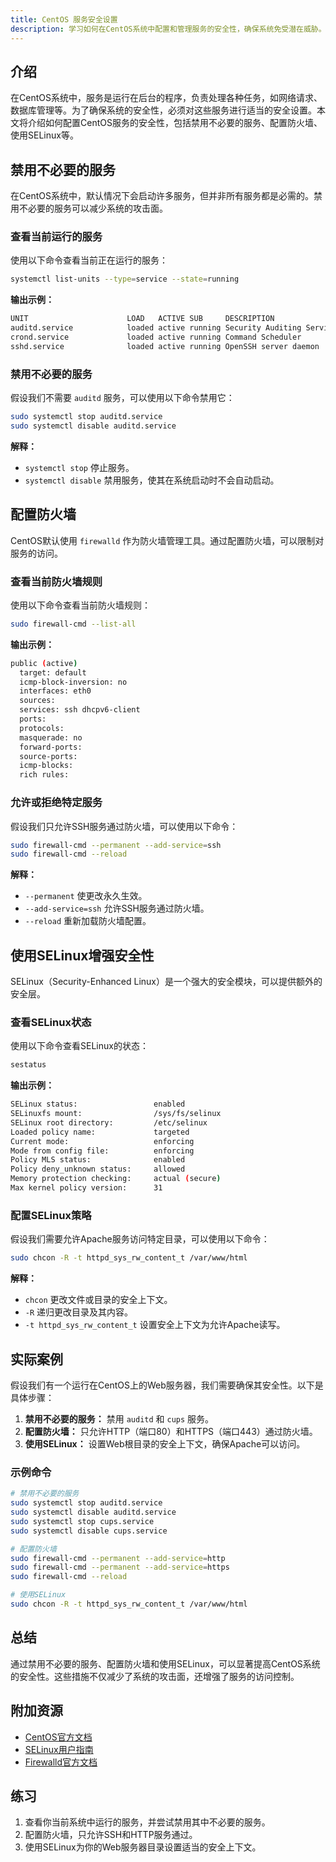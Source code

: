 ```yaml
---
title: CentOS 服务安全设置
description: 学习如何在CentOS系统中配置和管理服务的安全性，确保系统免受潜在威胁。
---
```


## 介绍

在CentOS系统中，服务是运行在后台的程序，负责处理各种任务，如网络请求、数据库管理等。为了确保系统的安全性，必须对这些服务进行适当的安全设置。本文将介绍如何配置CentOS服务的安全性，包括禁用不必要的服务、配置防火墙、使用SELinux等。

## 禁用不必要的服务

在CentOS系统中，默认情况下会启动许多服务，但并非所有服务都是必需的。禁用不必要的服务可以减少系统的攻击面。

### 查看当前运行的服务

使用以下命令查看当前正在运行的服务：

```bash
systemctl list-units --type=service --state=running
```

**输出示例：**

```bash
UNIT                      LOAD   ACTIVE SUB     DESCRIPTION
auditd.service            loaded active running Security Auditing Service
crond.service             loaded active running Command Scheduler
sshd.service              loaded active running OpenSSH server daemon
```

### 禁用不必要的服务

假设我们不需要 `auditd` 服务，可以使用以下命令禁用它：

```bash
sudo systemctl stop auditd.service
sudo systemctl disable auditd.service
```

**解释：**
- `systemctl stop` 停止服务。
- `systemctl disable` 禁用服务，使其在系统启动时不会自动启动。

## 配置防火墙

CentOS默认使用 `firewalld` 作为防火墙管理工具。通过配置防火墙，可以限制对服务的访问。

### 查看当前防火墙规则

使用以下命令查看当前防火墙规则：

```bash
sudo firewall-cmd --list-all
```

**输出示例：**

```bash
public (active)
  target: default
  icmp-block-inversion: no
  interfaces: eth0
  sources: 
  services: ssh dhcpv6-client
  ports: 
  protocols: 
  masquerade: no
  forward-ports: 
  source-ports: 
  icmp-blocks: 
  rich rules: 
```

### 允许或拒绝特定服务

假设我们只允许SSH服务通过防火墙，可以使用以下命令：

```bash
sudo firewall-cmd --permanent --add-service=ssh
sudo firewall-cmd --reload
```

**解释：**
- `--permanent` 使更改永久生效。
- `--add-service=ssh` 允许SSH服务通过防火墙。
- `--reload` 重新加载防火墙配置。

## 使用SELinux增强安全性

SELinux（Security-Enhanced Linux）是一个强大的安全模块，可以提供额外的安全层。

### 查看SELinux状态

使用以下命令查看SELinux的状态：

```bash
sestatus
```

**输出示例：**

```bash
SELinux status:                 enabled
SELinuxfs mount:                /sys/fs/selinux
SELinux root directory:         /etc/selinux
Loaded policy name:             targeted
Current mode:                   enforcing
Mode from config file:          enforcing
Policy MLS status:              enabled
Policy deny_unknown status:     allowed
Memory protection checking:     actual (secure)
Max kernel policy version:      31
```

### 配置SELinux策略

假设我们需要允许Apache服务访问特定目录，可以使用以下命令：

```bash
sudo chcon -R -t httpd_sys_rw_content_t /var/www/html
```

**解释：**
- `chcon` 更改文件或目录的安全上下文。
- `-R` 递归更改目录及其内容。
- `-t httpd_sys_rw_content_t` 设置安全上下文为允许Apache读写。

## 实际案例

假设我们有一个运行在CentOS上的Web服务器，我们需要确保其安全性。以下是具体步骤：

1. **禁用不必要的服务：** 禁用 `auditd` 和 `cups` 服务。
2. **配置防火墙：** 只允许HTTP（端口80）和HTTPS（端口443）通过防火墙。
3. **使用SELinux：** 设置Web根目录的安全上下文，确保Apache可以访问。

### 示例命令

```bash
# 禁用不必要的服务
sudo systemctl stop auditd.service
sudo systemctl disable auditd.service
sudo systemctl stop cups.service
sudo systemctl disable cups.service

# 配置防火墙
sudo firewall-cmd --permanent --add-service=http
sudo firewall-cmd --permanent --add-service=https
sudo firewall-cmd --reload

# 使用SELinux
sudo chcon -R -t httpd_sys_rw_content_t /var/www/html
```

## 总结

通过禁用不必要的服务、配置防火墙和使用SELinux，可以显著提高CentOS系统的安全性。这些措施不仅减少了系统的攻击面，还增强了服务的访问控制。

## 附加资源

- [CentOS官方文档](https://www.centos.org/docs/)
- [SELinux用户指南](https://access.redhat.com/documentation/en-us/red_hat_enterprise_linux/7/html/selinux_users_and_administrators_guide/index)
- [Firewalld官方文档](https://firewalld.org/documentation/)

## 练习

1. 查看你当前系统中运行的服务，并尝试禁用其中不必要的服务。
2. 配置防火墙，只允许SSH和HTTP服务通过。
3. 使用SELinux为你的Web服务器目录设置适当的安全上下文。

